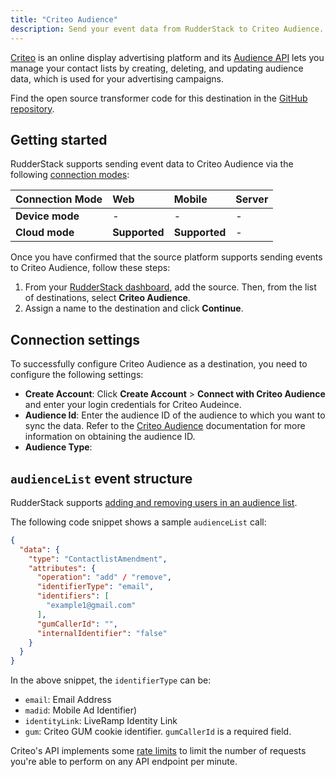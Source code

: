 ```yaml
---
title: "Criteo Audience"
description: Send your event data from RudderStack to Criteo Audience.
---
```


[Criteo](https://www.criteo.com/) is an online display advertising platform and its [Audience API](https://developers.criteo.com/marketing-solutions/docs/audiences) lets you manage your contact lists by creating, deleting, and updating audience data, which is used for your advertising campaigns.

Find the open source transformer code for this destination in the <a href="https://github.com/rudderlabs/rudder-transformer/tree/master/src/v0/destinations/Criteo Audience_audience">GitHub repository</a>.

## Getting started

RudderStack supports sending event data to Criteo Audience via the following <a href="https://rudderstack.com/docs/rudderstack-cloud/rudderstack-connection-modes/">connection modes</a>:

| Connection Mode | Web       | Mobile | Server |
| :------------------ | :------------ | :--------- | :--------- |
| **Device mode**     | - | -          | -          |
| **Cloud mode**      | **Supported**   | **Supported**  |  -  |


Once you have confirmed that the source platform supports sending events to Criteo Audience, follow these steps:

1. From your [RudderStack dashboard](https://app.rudderstack.com/), add the source. Then, from the list of destinations, select **Criteo Audience**.
2. Assign a name to the destination and click **Continue**.

## Connection settings

To successfully configure Criteo Audience as a destination, you need to configure the following settings:

- **Create Account**: Click **Create Account** > **Connect with Criteo Audience** and enter your login credentials for Criteo Audeince.
- **Audience Id**: Enter the audience ID of the audience to which you want to sync the data. Refer to the [Criteo Audience](https://developers.criteo.com/marketing-solutions/docs/audience#creating-a-new-audience) documentation for more information on obtaining the audience ID.
- **Audience Type**: 

## `audienceList` event structure

RudderStack supports <a href="https://developers.criteo.com/marketing-solutions/docs/contact-list#adding-and-removing-users-in-an-audience">adding and removing users in an audience list</a>.

The following code snippet shows a sample `audienceList` call:

```json
{
  "data": {
    "type": "ContactlistAmendment",
    "attributes": {
      "operation": "add" / "remove",
      "identifierType": "email",
      "identifiers": [
        "example1@gmail.com"
      ],
      "gumCallerId": "",
      "internalIdentifier": "false"
    }
  }
}
```

In the above snippet, the `identifierType` can be:
- `email`: Email Address
- `madid`: Mobile Ad Identifier)
- `identityLink`: LiveRamp Identity Link
- `gum`: Criteo GUM cookie identifier. `gumCallerId` is a required field.


Criteo's API implements some [rate limits](https://developers.criteo.com/marketing-solutions/docs/rate-limits) to limit the number of requests you're able to perform on any API endpoint per minute.